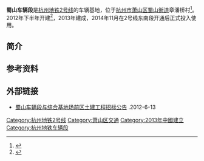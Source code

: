 '''蜀山车辆段'''是[[杭州地铁2号线|杭州地铁2号线]]的车辆基地，位于[[杭州市|杭州市]][[萧山区|萧山区]][[蜀山街道|蜀山街道]]章潘桥村<ref >{{cite web |url=http://www.xsnet.cn/news/szjj/2013_7/1890186.shtml |language= |title=牵引车正式“服役”地铁2号线蜀山车辆段 |publisher=萧山日报 |date=2013年7月28日 |accessdate= |archive-url=https://web.archive.org/web/20141129024659/http://www.xsnet.cn/news/szjj/2013_7/1890186.shtml |archive-date=2014年11月29日 |dead-url=yes }}</ref>。2012年下半年开建<ref>{{cite web |url=http://city-hzrb.hangzhou.com.cn/system/2012/08/10/012052592.shtml |language= |title=蜀山车辆段场前区顺利交地 |publisher=杭报在线 |date=2012-08-10 |accessdate= |deadurl=yes |archiveurl=https://web.archive.org/web/20141129034322/http://city-hzrb.hangzhou.com.cn/system/2012/08/10/012052592.shtml |archivedate=2014-11-29 |df= }}</ref>，2013年建成，2014年11月在2号线东南段开通后正式投入使用。

== 简介 ==

== 参考资料 ==
{{reflist}}

== 外部链接 ==
*[http://www.bidcenter.com.cn/newscontent-10252150-1.html 蜀山车辆段与综合基地场前区土建工程招标公告] {{Wayback|url=http://www.bidcenter.com.cn/newscontent-10252150-1.html |date=20160304074355 }}.2012-6-13

{{DEFAULTSORT:}}
[[Category:杭州地铁2号线|Category:杭州地铁2号线]]
[[Category:萧山区交通|Category:萧山区交通]]
[[Category:2013年中國建立|Category:2013年中國建立]]
[[Category:杭州地铁车辆段|Category:杭州地铁车辆段]]
